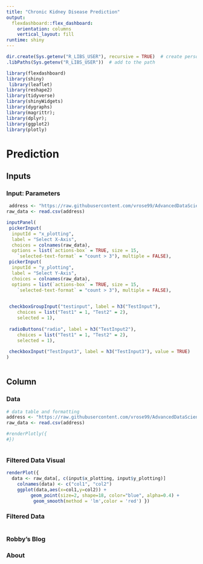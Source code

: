 ```yaml
---
title: "Chronic Kidney Disease Prediction"
output: 
  flexdashboard::flex_dashboard:
    orientation: columns
    vertical_layout: fill
runtime: shiny
---
```



```r
dir.create(Sys.getenv("R_LIBS_USER"), recursive = TRUE)  # create personal library
.libPaths(Sys.getenv("R_LIBS_USER"))  # add to the path

library(flexdashboard)
library(shiny)
 library(leaflet)
library(reshape2)
library(tidyverse)
library(shinyWidgets)
library(dygraphs)
library(magrittr); 
library(dplyr);
library(ggplot2)
library(plotly)

```

# Prediction

Inputs {.sidebar}
-----------------------------------------------------------------------

### Input: Parameters

```r
 address <- "https://raw.githubusercontent.com/vrose99/AdvancedDataScienceFinalProject/8acd472133dda8bf77b87648d281237419c7fced/Data/chronic_kidney_disease.csv"
raw_data <- read.csv(address)

inputPanel(
 pickerInput(
  inputId = "x_plotting",
  label = "Select X-Axis",
  choices = colnames(raw_data),
  options = list(`actions-box` = TRUE, size = 15,
    `selected-text-format` = "count > 3"), multiple = FALSE),
 pickerInput(
  inputId = "y_plotting",
  label = "Select Y-Axis",
  choices = colnames(raw_data),
  options = list(`actions-box` = TRUE, size = 15,
    `selected-text-format` = "count > 3"), multiple = FALSE),
 

 checkboxGroupInput("testinput", label = h3("TestInput"), 
    choices = list("Test1" = 1, "Test2" = 2),
    selected = 1),
 
 radioButtons("radio", label = h3("TestInput2"),
    choices = list("Test1" = 1, "Test2" = 2), 
    selected = 1),
 
 checkboxInput("TestInput3", label = h3("TestInput3"), value = TRUE)
) 
 
```


Column {.tabset}
-------------------------------------
### Data

```r
# data table and formatting
address <- "https://raw.githubusercontent.com/vrose99/AdvancedDataScienceFinalProject/8acd472133dda8bf77b87648d281237419c7fced/Data/chronic_kidney_disease.csv"
raw_data <- read.csv(address)

#renderPlotly({
#})



```
   
### Filtered Data Visual

```r
renderPlot({
  data <- raw_data[, c(input$x_plotting, input$y_plotting)]
    colnames(data) <- c("col1", "col2")
    ggplot(data,aes(x=col1,y=col2)) +
         geom_point(size=2, shape=18, color="blue", alpha=0.4) + 
          geom_smooth(method = 'lm',color = 'red') })
```

### Filtered Data
```r

```
### Robby's Blog

### About
